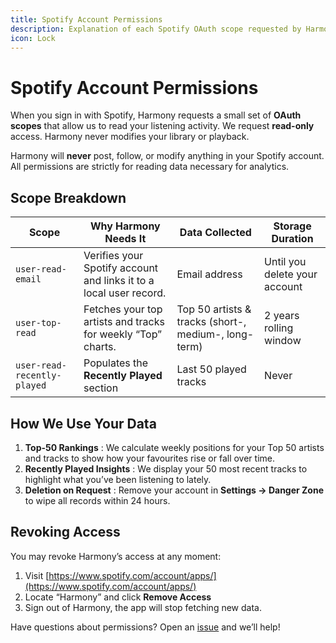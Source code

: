 ```yaml
---
title: Spotify Account Permissions
description: Explanation of each Spotify OAuth scope requested by Harmony, and how your data is used.
icon: Lock
---
```


# Spotify Account Permissions

When you sign in with Spotify, Harmony requests a small set of **OAuth scopes** that allow us to read your listening activity. We request **read-only** access. Harmony never modifies your library or playback.

<Callout variant="warning">Harmony will **never** post, follow, or modify anything in your Spotify account. All permissions are strictly for reading data necessary for analytics.</Callout>

## Scope Breakdown

| Scope | Why Harmony Needs It | Data Collected | Storage Duration |
|-------|----------------------|----------------|------------------|
| `user-read-email` | Verifies your Spotify account and links it to a local user record. | Email address | Until you delete your account |
| `user-top-read` | Fetches your top artists and tracks for weekly “Top” charts. | Top 50 artists & tracks (short-, medium-, long-term) | 2 years rolling window |
| `user-read-recently-played` | Populates the **Recently Played** section | Last 50 played tracks | Never |

## How We Use Your Data

1. **Top-50 Rankings** : We calculate weekly positions for your Top 50 artists and tracks to show how your favourites rise or fall over time.
2. **Recently Played Insights** : We display your 50 most recent tracks to highlight what you’ve been listening to lately.
3. **Deletion on Request** : Remove your account in **Settings → Danger Zone** to wipe all records within 24 hours.

## Revoking Access

You may revoke Harmony’s access at any moment:

1. Visit [https://www.spotify.com/account/apps/](https://www.spotify.com/account/apps/)
2. Locate “Harmony” and click **Remove Access**
3. Sign out of Harmony, the app will stop fetching new data.

<Callout variant="success">Have questions about permissions? Open an <a href="https://github.com/aBgAmeuR/harmony/issues/new">issue</a> and we’ll help!</Callout> 